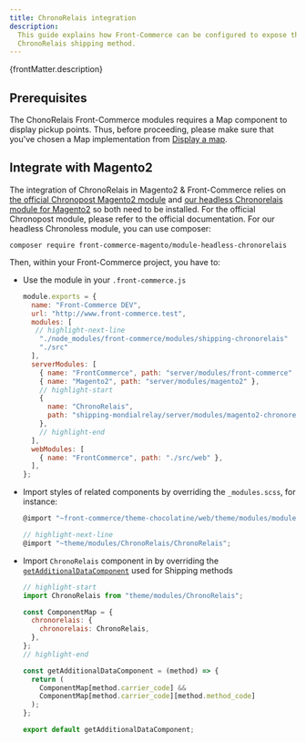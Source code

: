 ```yaml
---
title: ChronoRelais integration
description:
  This guide explains how Front-Commerce can be configured to expose the
  ChronoRelais shipping method.
---
```



<p>{frontMatter.description}</p>

## Prerequisites

The ChonoRelais Front-Commerce modules requires a Map component to display
pickup points. Thus, before proceeding, please make sure that you've chosen a
Map implementation from
[Display a map](/docs/2.x/advanced/features/display-a-map).

## Integrate with Magento2

<SinceVersion tag="2.19" />

The integration of ChronoRelais in Magento2 & Front-Commerce relies on
[the official Chronopost Magento2 module](https://www.chronopost.fr/fr/plateformes-e-commerce)
and
[our headless Chronorelais module for Magento2](https://github.com/front-commerce/magento2-module-chronorelais-headless)
so both need to be installed. For the official Chronopost module, please refer
to the official documentation. For our headless Chronoless module, you can use
composer:

```shell
composer require front-commerce-magento/module-headless-chronorelais
```

Then, within your Front-Commerce project, you have to:

- Use the module in your `.front-commerce.js`

  ```javascript title=".front-commerce.js"
  module.exports = {
    name: "Front-Commerce DEV",
    url: "http://www.front-commerce.test",
    modules: [
     // highlight-next-line
      "./node_modules/front-commerce/modules/shipping-chronorelais"
      "./src"
    ],
    serverModules: [
      { name: "FrontCommerce", path: "server/modules/front-commerce" },
      { name: "Magento2", path: "server/modules/magento2" },
      // highlight-start
      {
        name: "ChronoRelais",
        path: "shipping-mondialrelay/server/modules/magento2-chronorelais",
      },
      // highlight-end
    ],
    webModules: [
      { name: "FrontCommerce", path: "./src/web" },
    ],
  };
  ```

- Import styles of related components by overriding the `_modules.scss`, for
  instance:

  ```javascript title='src/web/theme/modules/_modules.scss'
  @import "~front-commerce/theme-chocolatine/web/theme/modules/modules";

  // highlight-next-line
  @import "~theme/modules/ChronoRelais/ChronoRelais";
  ```

- Import `ChronoRelais` component in by overriding the
  [`getAdditionalDataComponent`](https://gitlab.blackswift.cloud/front-commerce/front-commerce/-/blob/784684ce56cca69ca5c2e42d5d421a8c0b4bb9c3/src/web/theme/modules/Checkout/ShippingMethod/AdditionalShippingInformation/getAdditionalDataComponent.js)
  used for Shipping methods

  ```jsx title='src/web/theme/modules/Checkout/ShippingMethod/AdditionalShippingInformation/getAdditionalDataComponent.js'
  // highlight-start
  import ChronoRelais from "theme/modules/ChronoRelais";

  const ComponentMap = {
    chronorelais: {
      chronorelais: ChronoRelais,
    },
  };
  // highlight-end

  const getAdditionalDataComponent = (method) => {
    return (
      ComponentMap[method.carrier_code] &&
      ComponentMap[method.carrier_code][method.method_code]
    );
  };

  export default getAdditionalDataComponent;
  ```
